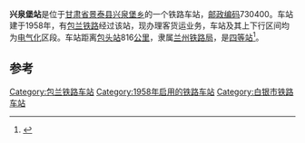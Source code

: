 {{noteTA
|1=zh-cn:始发车次; zh-hk:列車班次;
|2=zh-cn:车次; zh-hk:班次;
}}
{{Infobox China railway station 
|车站名称 = 兴泉堡站
|车站名称拼音 = 
|电报码 = XQJ
|拼音码 = XQP
|车站地址 = [[甘肃省|甘肃省]][[景泰县|景泰县]]
|归属 = [[兰州局集团|兰州局集团]]
|车站等级 = [[四等站_(中铁)|四等站]]
|线路 = [[包兰铁路|包兰铁路]]
}}
'''兴泉堡站'''是位于[[甘肃省|甘肃省]][[景泰县|景泰县]][[兴泉堡乡|兴泉堡乡]]的一个铁路车站，[[邮政编码|邮政编码]]730400。车站建于1958年，有[[包兰铁路|包兰铁路]]经过该站，现办理客货运业务，车站及其上下行区间均为[[电气化|电气化]]区段。车站距离[[包头站|包头站]]816[[公里|公里]]，隶属[[兰州铁路局|兰州铁路局]]，是[[四等站_(中铁)|四等站]]<ref>{{Cite book|title=中国铁路站名词典|last=[[孙本祥|孙本祥]]主编|first=|publisher=北京：[[中国铁道出版社|中国铁道出版社]]|year=2003.04|isbn=7-113-03941-3|location=|pages=618-622}}</ref>。

==参考==
{{reflist}}

{{start rail box}}
{{s-inop|[[景泰站|景泰站]]}}
{{s-line|[[包兰铁路|包兰铁路]]}}
{{s-inop|[[喜集水站|喜集水站]]}}
{{end box}}
{{包兰铁路}}
{{铁路车站小作品}}
{{甘肃小作品}}

[[Category:包兰铁路车站|Category:包兰铁路车站]]
[[Category:1958年启用的铁路车站|Category:1958年启用的铁路车站]]
[[Category:白银市铁路车站|Category:白银市铁路车站]]